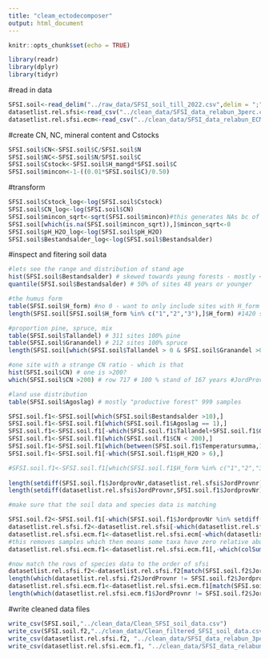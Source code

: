 ```yaml
---
title: "cleam_ectodecomposer"
output: html_document
---
```


```r
knitr::opts_chunk$set(echo = TRUE)
```


```r
library(readr)
library(dplyr)
library(tidyr)
```


#read in data
```r
SFSI.soil<-read_delim("../raw_data/SFSI_soil_till_2022.csv",delim = ";",show_col_types = FALSE)
datasetlist.rel.sfsi<-read_csv("../clean_data/SFSI_data_relabun_3perc.csv")
datasetlist.rel.sfsi.ecm<-read_csv("../clean_data/SFSI_data_relabun_ECM_3perc.csv")
```

#create CN, NC, mineral content and Cstocks
```r
SFSI.soil$CN<-SFSI.soil$C/SFSI.soil$N
SFSI.soil$NC<-SFSI.soil$N/SFSI.soil$C
SFSI.soil$Cstock<-SFSI.soil$H_mangd*SFSI.soil$C
SFSI.soil$mincon<-1-((0.01*SFSI.soil$C)/0.50)
```

#transform
```r
SFSI.soil$Cstock_log<-log(SFSI.soil$Cstock)
SFSI.soil$CN_log<-log(SFSI.soil$CN)
SFSI.soil$mincon_sqrt<-sqrt(SFSI.soil$mincon)#this generates NAs bc of negatives
SFSI.soil[which(is.na(SFSI.soil$mincon_sqrt)),]$mincon_sqrt<-0
SFSI.soil$pH_H2O_log<-log(SFSI.soil$pH_H2O)
SFSI.soil$Bestandsalder_log<-log(SFSI.soil$Bestandsalder)
```

#inspect and fitering soil data
```r
#lets see the range and distribution of stand age
hist(SFSI.soil$Bestandsalder) # skewed towards young forests - mostly < 100 
quantile(SFSI.soil$Bestandsalder) # 50% of sites 48 years or younger

#the humus form
table(SFSI.soil$H_form) #no 0 - want to only include sites with H_form = 1,2,3 = Mor 1, Mor 2 and Moder 
length(SFSI.soil[SFSI.soil$H_form %in% c("1","2","3"),]$H_form) #1420 samples 

#proportion pine, spruce, mix
table(SFSI.soil$Tallandel) # 311 sites 100% pine
table(SFSI.soil$Granandel) # 212 sites 100% spruce 
length(SFSI.soil[which(SFSI.soil$Tallandel > 0 & SFSI.soil$Granandel >0),]$Tallandel) #665 sites with pine spruce mix

#one site with a strange CN ratio - which is that
hist(SFSI.soil$CN) # one is >200?
which(SFSI.soil$CN >200) # row 717 # 100 % stand of 167 years #JordProvnr 204631

#land use distribution
table(SFSI.soil$Agoslag) # mostly "productive forest" 999 samples

SFSI.soil.f1<-SFSI.soil[which(SFSI.soil$Bestandsalder >10),]
SFSI.soil.f1<-SFSI.soil.f1[which(SFSI.soil.f1$Agoslag == 1),]
SFSI.soil.f1<-SFSI.soil.f1[-which(SFSI.soil.f1$Tallandel+SFSI.soil.f1$Granandel < 90),]
SFSI.soil.f1<-SFSI.soil.f1[which(SFSI.soil.f1$CN < 200),]
SFSI.soil.f1<-SFSI.soil.f1[which(between(SFSI.soil.f1$Temperatursumma,1100,1500)),]
SFSI.soil.f1<-SFSI.soil.f1[-which(SFSI.soil.f1$pH_H2O > 6),]

#SFSI.soil.f1<-SFSI.soil.f1[which(SFSI.soil.f1$H_form %in% c("1","2","3")),] 
 
length(setdiff(SFSI.soil.f1$JordprovNr,datasetlist.rel.sfsi$JordProvnr))
length(setdiff(datasetlist.rel.sfsi$JordProvnr,SFSI.soil.f1$JordprovNr))

#make sure that the soil data and species data is matching

SFSI.soil.f2<-SFSI.soil.f1[-which(SFSI.soil.f1$JordprovNr %in% setdiff(SFSI.soil.f1$JordprovNr,datasetlist.rel.sfsi$JordProvnr)),] # remove 23
datasetlist.rel.sfsi.f2<-datasetlist.rel.sfsi[-which(datasetlist.rel.sfsi$JordProvnr %in% setdiff(datasetlist.rel.sfsi$JordProvnr,SFSI.soil.f1$JordprovNr)),] #remove 6 
datasetlist.rel.sfsi.ecm.f1<-datasetlist.rel.sfsi.ecm[-which(datasetlist.rel.sfsi.ecm$JordProvnr %in% setdiff(datasetlist.rel.sfsi.ecm$JordProvnr,SFSI.soil.f1$JordprovNr)),]
#this removes samples which then means some taxa have zero relative abundances across the remaining samples
datasetlist.rel.sfsi.ecm.f1<-datasetlist.rel.sfsi.ecm.f1[,-which(colSums(datasetlist.rel.sfsi.ecm.f1[,-371])==0)]

#now match the rows of species data to the order of sfsi
datasetlist.rel.sfsi.f2<-datasetlist.rel.sfsi.f2[match(SFSI.soil.f2$JordprovNr,datasetlist.rel.sfsi.f2$JordProvnr),]
length(which(datasetlist.rel.sfsi.f2$JordProvnr != SFSI.soil.f2$JordprovNr))
datasetlist.rel.sfsi.ecm.f1<-datasetlist.rel.sfsi.ecm.f1[match(SFSI.soil.f2$JordprovNr,datasetlist.rel.sfsi.ecm.f1$JordProvnr),]
length(which(datasetlist.rel.sfsi.ecm.f1$JordProvnr != SFSI.soil.f2$JordprovNr))
```

#write cleaned data files
```r
write_csv(SFSI.soil,"../clean_data/Clean_SFSI_soil_data.csv")
write_csv(SFSI.soil.f2,"../clean_data/Clean_filtered_SFSI_soil_data.csv")
write_csv(datasetlist.rel.sfsi.f2, "../clean_data/SFSI_data_relabun_3perc_filtered.csv")
write_csv(datasetlist.rel.sfsi.ecm.f1, "../clean_data/SFSI_data_relabun_ECM_3perc_filtered.csv")
```

